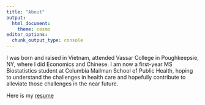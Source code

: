 ```yaml
---
title: "About"
output:
  html_document:
    theme: cosmo 
editor_options: 
  chunk_output_type: console
---
```


I was born and raised in Vietnam, attended Vassar College in Poughkeepsie, NY, where I did Economics and Chinese. I am now a first-year MS Biostatistics student at Columbia Mailman School of Public Health, hoping to understand the challenges in health care and hopefully contribute to alleviate those challenges in the near future. 

Here is my [resume](./Ngoc Duong_resume.pdf) 

